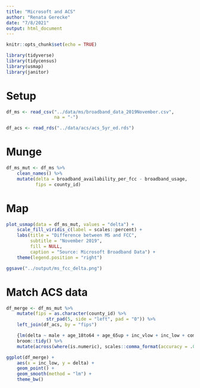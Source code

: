 ```yaml
---
title: "Microsoft and ACS"
author: "Renata Gerecke"
date: "7/8/2021"
output: html_document
---
```


```r
knitr::opts_chunk$set(echo = TRUE)

library(tidyverse)
library(tidycensus)
library(usmap)
library(janitor)
```

# Setup

```r
df_ms <- read_csv("../data/ms/broadband_data_2019November.csv",
                  na = "-")

df_acs <- read_rds("../data/acs/acs_5yr_ed.rds")
```

# Munge

```r
df_ms_mut <- df_ms %>%
    clean_names() %>%
    mutate(delta = broadband_availability_per_fcc - broadband_usage,
           fips = county_id)
```

# Map

```r
plot_usmap(data = df_ms_mut, values = "delta") +
    scale_fill_viridis_c(label = scales::percent) + 
    labs(title = "Difference between MS and FCC",
         subtitle = "November 2019",
         fill = NULL,
         caption = "Source: Microsoft Broadband Data") + 
    theme(legend.position = "right")

ggsave("../output/ms_fcc_delta.png")
```

# Match ACS data

```r
df_merge <- df_ms_mut %>% 
    mutate(fips = as.character(county_id) %>%
               str_pad(5, side = "left", pad = "0")) %>%
    left_join(df_acs, by = "fips")

    {lm(delta ~ male + age_18to64 + age_65up + inc_vlow + inc_low + comp_pc + comp_oth + int_sub + int_none, data = df_merge)} %>%
    broom::tidy() %>%
    mutate(across(where(is.numeric), scales::comma_format(accuracy = .001)))
```

```r
ggplot(df_merge) + 
    aes(x = inc_low, y = delta) + 
    geom_point() + 
    geom_smooth(method = "lm") + 
    theme_bw()
```
